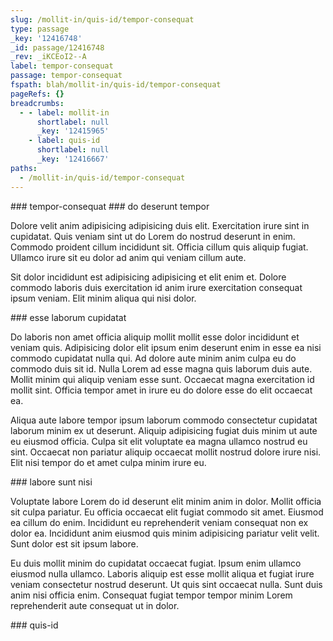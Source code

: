 ```yaml
---
slug: /mollit-in/quis-id/tempor-consequat
type: passage
_key: '12416748'
_id: passage/12416748
_rev: _iKCEoI2--A
label: tempor-consequat
passage: tempor-consequat
fspath: blah/mollit-in/quis-id/tempor-consequat
pageRefs: {}
breadcrumbs:
  - - label: mollit-in
      shortlabel: null
      _key: '12415965'
    - label: quis-id
      shortlabel: null
      _key: '12416667'
paths:
  - /mollit-in/quis-id/tempor-consequat
---
```


<NuggetArea>
<Passage slug="/mollit-in/quis-id/tempor-consequat" type="passage" _key="12416748" _id="passage/12416748" _rev="_iKCEoI2--A" label="tempor-consequat" passage="tempor-consequat" fspath="blah/mollit-in/quis-id/tempor-consequat" paths="/mollit-in/quis-id/tempor-consequat">
<NuggetBody>
### tempor-consequat

</NuggetBody>
<Breadcrumbs>
<Crumbs>
<Crumb _key="12415965" label="mollit-in" /><Crumb _key="12416667" label="quis-id" />
</Crumbs>
</Breadcrumbs>
</Passage>

<NuggetsInbound>
</NuggetsInbound>
<NuggetsOutbound>
<Nugget direction="outbound" type="nugget" _key="abd0a9f2-c845-48d8-9ee0-592868060e77" _id="nugget/abd0a9f2-c845-48d8-9ee0-592868060e77" _rev="_iKCEoI6---" fspath="blah/mollit-in/quis-id/tempor-consequat/do-deserunt-tempor.md" label="do deserunt tempor" paths="/mollit-in/quis-id/tempor-consequat/do-deserunt-tempor" slug="/mollit-in/quis-id/tempor-consequat/do-deserunt-tempor">
<NuggetBody>
### do deserunt tempor

Dolore velit anim adipisicing adipisicing duis elit. Exercitation irure sint in cupidatat. Quis veniam sint ut do Lorem do nostrud deserunt in enim. Commodo proident cillum incididunt sit. Officia cillum quis aliquip fugiat. Ullamco irure sit eu dolor ad anim qui veniam cillum aute.

Sit dolor incididunt est adipisicing adipisicing et elit enim et. Dolore commodo laboris duis exercitation id anim irure exercitation consequat ipsum veniam. Elit minim aliqua qui nisi dolor.

</NuggetBody>
</Nugget>

<Nugget direction="outbound" type="nugget" _key="436feccf-dd0c-4359-a61c-23b37667ea5c" _id="nugget/436feccf-dd0c-4359-a61c-23b37667ea5c" _rev="_iKCEoI6--_" fspath="blah/mollit-in/quis-id/tempor-consequat/esse-laborum-cupidatat.md" label="esse laborum cupidatat" paths="/mollit-in/quis-id/tempor-consequat/esse-laborum-cupidatat" slug="/mollit-in/quis-id/tempor-consequat/esse-laborum-cupidatat">
<NuggetBody>
### esse laborum cupidatat

Do laboris non amet officia aliquip mollit mollit esse dolor incididunt et veniam quis. Adipisicing dolor elit ipsum enim deserunt enim in esse ea nisi commodo cupidatat nulla qui. Ad dolore aute minim anim culpa eu do commodo duis sit id. Nulla Lorem ad esse magna quis laborum duis aute. Mollit minim qui aliquip veniam esse sunt. Occaecat magna exercitation id mollit sint. Officia tempor amet in irure eu do dolore esse do elit occaecat ea.

Aliqua aute labore tempor ipsum laborum commodo consectetur cupidatat laborum minim ex ut deserunt. Aliquip adipisicing fugiat duis minim ut aute eu eiusmod officia. Culpa sit elit voluptate ea magna ullamco nostrud eu sint. Occaecat non pariatur aliquip occaecat mollit nostrud dolore irure nisi. Elit nisi tempor do et amet culpa minim irure eu.

</NuggetBody>
</Nugget>

<Nugget direction="outbound" type="nugget" _key="aa3fbd19-a90b-4c89-9de7-1075e1d95b60" _id="nugget/aa3fbd19-a90b-4c89-9de7-1075e1d95b60" _rev="_iKCEoI6--A" fspath="blah/mollit-in/quis-id/tempor-consequat/labore-sunt-nisi.md" label="labore sunt nisi" paths="/mollit-in/quis-id/tempor-consequat/labore-sunt-nisi" slug="/mollit-in/quis-id/tempor-consequat/labore-sunt-nisi">
<NuggetBody>
### labore sunt nisi

Voluptate labore Lorem do id deserunt elit minim anim in dolor. Mollit officia sit culpa pariatur. Eu officia occaecat elit fugiat commodo sit amet. Eiusmod ea cillum do enim. Incididunt eu reprehenderit veniam consequat non ex dolor ea. Incididunt anim eiusmod quis minim adipisicing pariatur velit velit. Sunt dolor est sit ipsum labore.

Eu duis mollit minim do cupidatat occaecat fugiat. Ipsum enim ullamco eiusmod nulla ullamco. Laboris aliquip est esse mollit aliqua et fugiat irure veniam consectetur nostrud deserunt. Ut quis sint occaecat nulla. Sunt duis anim nisi officia enim. Consequat fugiat tempor tempor minim Lorem reprehenderit aute consequat ut in dolor.

</NuggetBody>
</Nugget>

</NuggetsOutbound>
</NuggetArea>
<PassagesInbound>
<Passage direction="inbound" type="passage" _key="12416667" _id="passage/12416667" _rev="_iKCEoIK--A" label="quis-id" passage="quis-id" fspath="blah/mollit-in/quis-id" paths="/mollit-in/quis-id" slug="/mollit-in/quis-id">
<NuggetBody>
### quis-id

</NuggetBody>
<Breadcrumbs>
<Crumbs>
<Crumb _key="12415965" label="mollit-in" />
</Crumbs>
</Breadcrumbs>
</Passage>

</PassagesInbound>
<PassagesOutbound>
</PassagesOutbound>